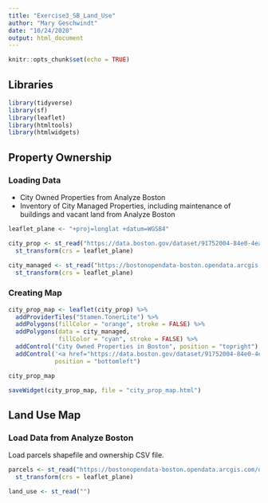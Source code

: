```yaml
---
title: "Exercise3_SB_Land_Use"
author: "Mary Geschwindt"
date: "10/24/2020"
output: html_document
---
```


```r
knitr::opts_chunk$set(echo = TRUE)
```

## Libraries

```r
library(tidyverse)
library(sf)
library(leaflet)
library(htmltools)
library(htmlwidgets)
```


## Property Ownership

### Loading Data

- City Owned Properties from Analyze Boston
- Inventory of City Managed Properties, including maintenance of buildings and vacant land from Analyze Boston

```r
leaflet_plane <- "+proj=longlat +datum=WGS84"

city_prop <- st_read("https://data.boston.gov/dataset/91752004-84e0-4ea1-bc6a-8e846432f083/resource/39678533-f52a-4f62-860c-b5a484bb278f/download/city-of-boston-owned-property.kml") %>%
  st_transform(crs = leaflet_plane)

city_managed <- st_read("https://bostonopendata-boston.opendata.arcgis.com/datasets/656184711a95466fba3218d64b894627_8.geojson?outSR=%7B%22latestWkid%22%3A2249%2C%22wkid%22%3A102686%7D") %>%
  st_transform(crs = leaflet_plane)
```

### Creating Map

```r
city_prop_map <- leaflet(city_prop) %>%
  addProviderTiles("Stamen.TonerLite") %>%
  addPolygons(fillColor = "orange", stroke = FALSE) %>%
  addPolygons(data = city_managed,
              fillColor = "cyan", stroke = FALSE) %>%
  addControl("City Owned Properties in Boston", position = "topright") %>%
  addControl('<a href="https://data.boston.gov/dataset/91752004-84e0-4ea1-bc6a-8e846432f083/resource/39678533-f52a-4f62-860c-b5a484bb278f/download/city-of-boston-owned-property.kml"> City Property Data source</a>',
             position = "bottomleft")

city_prop_map
```

```r
saveWidget(city_prop_map, file = "city_prop_map.html")
```

## Land Use Map

### Load Data from Analyze Boston

Load parcels shapefile and ownership CSV file.

```r
parcels <- st_read("https://bostonopendata-boston.opendata.arcgis.com/datasets/656184711a95466fba3218d64b894627_8.geojson?outSR=%7B%22latestWkid%22%3A2249%2C%22wkid%22%3A102686%7D") %>%
  st_transform(crs = leaflet_plane)

land_use <- st_read("")
```

